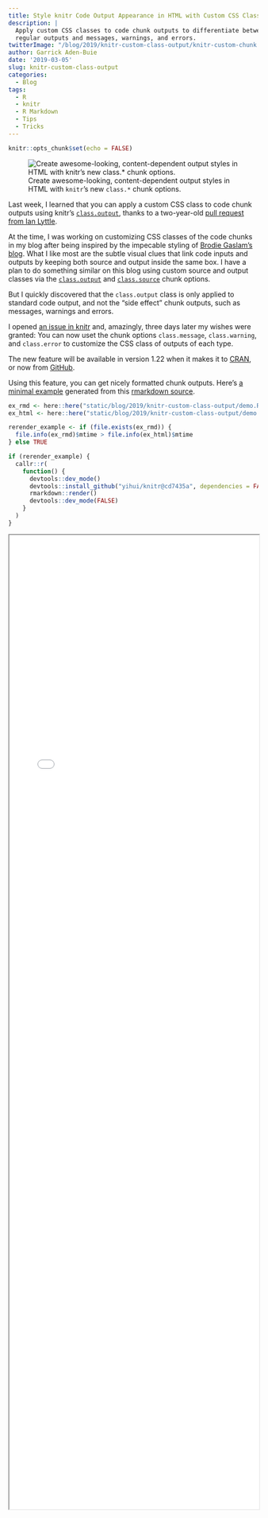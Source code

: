 ```yaml
---
title: Style knitr Code Output Appearance in HTML with Custom CSS Classes
description: | 
  Apply custom CSS classes to code chunk outputs to differentiate between 
  regular outputs and messages, warnings, and errors.
twitterImage: "/blog/2019/knitr-custom-class-output/knitr-custom-chunk.png"
author: Garrick Aden-Buie
date: '2019-03-05'
slug: knitr-custom-class-output
categories:
  - Blog
tags:
  - R
  - knitr
  - R Markdown
  - Tips
  - Tricks
---
```


```r
knitr::opts_chunk$set(echo = FALSE)
```

<!-- Links -->
[knitr-og-issue]: https://github.com/yihui/knitr/pull/1335
[knitr-issue]: https://github.com/yihui/knitr/issues/1676
[stackoverflow-question]: https://stackoverflow.com/questions/48538373/chunk-option-class-output-is-not-working-on-error-message
[knitr-class-output]: https://yihui.name/knitr/options/#text-results
[knitr-class-source]: https://yihui.name/knitr/options/#code-decoration
[knitr-example]: https://github.com/yihui/knitr-examples/blob/master/116-html-class.Rmd
[knitr-gh]: https://github.com/yihui/knitr
[knitr-cran]: https://cran.r-project.org/package=knitr
[brodieg-code]: https://www.brodieg.com/2019/02/09/favicons-from-the-comfort-of-your-r-session/#fn2

![Create awesome-looking, content-dependent output styles in HTML with `knitr`'s new `class.*` chunk options.](/blog/2019/knitr-custom-class-output/knitr-custom-chunk.png)

Last week, I learned that you can apply a custom CSS class to code chunk outputs using [knitr]{.pkg}'s [`class.output`][knitr-class-output], thanks to a two-year-old [pull request from Ian Lyttle][knitr-og-issue].

At the time, I was working on customizing CSS classes of the code chunks in my blog after being inspired by the impecable styling of [Brodie Gaslam's blog][brodieg-code].
What I like most are the subtle visual clues that link code inputs and outputs by keeping both source and output inside the same box.
I have a plan to do something similar on this blog using custom source and output classes via the [`class.output`][knitr-class-output] and [`class.source`][knitr-class-source] chunk options.

But I quickly discovered that the `class.output` class is only applied to standard code output, and not the "side effect" chunk outputs, such as messages, warnings and errors.

I opened [an issue in knitr][knitr-issue] and, amazingly, three days later my wishes were granted:
You can now uset the chunk options `class.message`, `class.warning`, and `class.error` to customize the CSS class of outputs of each type.

The new feature will be available in version 1.22 when it makes it to [CRAN][knitr-cran], or now from [GitHub][knitr-gh].

Using this feature, you can get nicely formatted chunk outputs.
Here's [a minimal example](../2019/knitr-custom-class-output/demo.html) generated from this
[rmarkdown source](../2019/knitr-custom-class-output/demo.Rmd).

```r
ex_rmd <- here::here("static/blog/2019/knitr-custom-class-output/demo.Rmd")
ex_html <- here::here("static/blog/2019/knitr-custom-class-output/demo.html")

rerender_example <- if (file.exists(ex_rmd)) {
  file.info(ex_rmd)$mtime > file.info(ex_html)$mtime
} else TRUE

if (rerender_example) {
  callr::r(
    function() {
      devtools::dev_mode()
      devtools::install_github("yihui/knitr@cd7435a", dependencies = FALSE)
      rmarkdown::render()
      devtools::dev_mode(FALSE)
    }
  )
}
```

<div class="iframe-container" style="height: 50vh;">
<iframe src="../2019/knitr-custom-class-output/demo.html" width="100%" height="98%">
</iframe>
</div>
